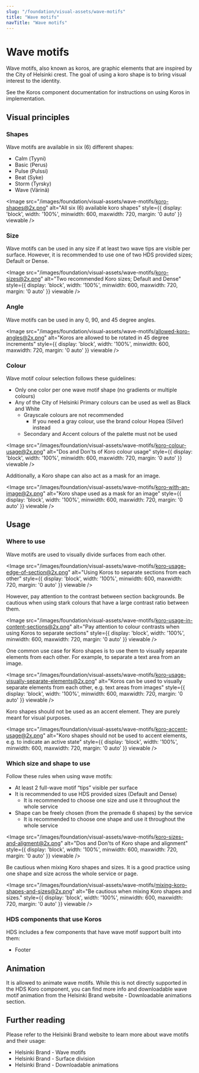 ```yaml
---
slug: "/foundation/visual-assets/wave-motifs"
title: "Wave motifs"
navTitle: "Wave motifs"
---
```



# Wave motifs

<LeadParagraph>
  Wave motifs, also known as koros, are graphic elements that are inspired by the City of Helsinki crest. The goal of using a koro shape is to bring visual interest to the identity.
</LeadParagraph>

See the <InternalLink href="/components/koros">Koros component documentation</InternalLink> for instructions on using Koros in implementation.

## Visual principles

### Shapes
Wave motifs are available in six (6) different shapes:
- Calm (<span lang="fi">Tyyni</span>)
- Basic (<span lang="fi">Perus</span>)
- Pulse (<span lang="fi">Pulssi</span>)
- Beat (<span lang="fi">Syke</span>)
- Storm (<span lang="fi">Tyrsky</span>)
- Wave (<span lang="fi">Värinä</span>)

<Image src="/images/foundation/visual-assets/wave-motifs/koro-shapes@2x.png" alt="All six (6) available koro shapes" style={{ display: 'block', width: '100%', minwidth: 600, maxwidth: 720, margin: '0 auto' }} viewable />

### Size
Wave motifs can be used in any size if at least two wave tips are visible per surface. However, it is recommended to use one of two HDS provided sizes; Default or Dense.

<Image src="/images/foundation/visual-assets/wave-motifs/koro-sizes@2x.png" alt="Two recommended Koro sizes; Default and Dense" style={{ display: 'block', width: '100%', minwidth: 600, maxwidth: 720, margin: '0 auto' }} viewable />

### Angle
Wave motifs can be used in any 0, 90, and 45 degree angles.

<Image src="/images/foundation/visual-assets/wave-motifs/allowed-koro-angles@2x.png" alt="Koros are allowed to be rotated in 45 degree increments" style={{ display: 'block', width: '100%', minwidth: 600, maxwidth: 720, margin: '0 auto' }} viewable />

### Colour
Wave motif colour selection follows these guidelines:
- Only one color per one wave motif shape (no gradients or multiple colours)
- Any of the City of Helsinki Primary colours can be used as well as Black and White 
  - Grayscale colours are not recommended
    - If you need a gray colour, use the brand colour Hopea (Silver) instead
  - Secondary and Accent colours of the palette must not be used

<Image src="/images/foundation/visual-assets/wave-motifs/koro-colour-usage@2x.png" alt="Dos and Don'ts of Koro colour usage" style={{ display: 'block', width: '100%', minwidth: 600, maxwidth: 720, margin: '0 auto' }} viewable />

Additionally, a Koro shape can also act as a mask for an image.

<Image src="/images/foundation/visual-assets/wave-motifs/koro-with-an-image@2x.png" alt="Koro shape used as a mask for an image" style={{ display: 'block', width: '100%', minwidth: 600, maxwidth: 720, margin: '0 auto' }} viewable />


## Usage

### Where to use
Wave motifs are used to visually divide surfaces from each other.

<Image src="/images/foundation/visual-assets/wave-motifs/koro-usage-edge-of-section@2x.png" alt="Using Koros to separate sections from each other" style={{ display: 'block', width: '100%', minwidth: 600, maxwidth: 720, margin: '0 auto' }} viewable />

However, pay attention to the contrast between section backgrounds. Be cautious when using stark colours that have a large contrast ratio between them.

<Image src="/images/foundation/visual-assets/wave-motifs/koro-usage-in-content-sections@2x.png" alt="Pay attention to colour contrasts when using Koros to separate sections" style={{ display: 'block', width: '100%', minwidth: 600, maxwidth: 720, margin: '0 auto' }} viewable />

One common use case for Koro shapes is to use them to visually separate elements from each other. For example, to separate a text area from an image.

<Image src="/images/foundation/visual-assets/wave-motifs/koro-usage-visually-separate-elements@2x.png" alt="Koros can be used to visually separate elements from each other, e.g. text areas from images" style={{ display: 'block', width: '100%', minwidth: 600, maxwidth: 720, margin: '0 auto' }} viewable />

Koro shapes should not be used as an accent element. They are purely meant for visual purposes.

<Image src="/images/foundation/visual-assets/wave-motifs/koro-accent-usage@2x.png" alt="Koro shapes should not be used to accent elements, e.g. to indicate an active state" style={{ display: 'block', width: '100%', minwidth: 600, maxwidth: 720, margin: '0 auto' }} viewable />

### Which size and shape to use
Follow these rules when using wave motifs:
- At least 2 full-wave motif “tips” visible per surface
- It is recommended to use HDS provided sizes (Default and Dense)
  - It is recommended to choose one size and use it throughout the whole service
- Shape can be freely chosen (from the premade 6 shapes) by the service
  - It is recommended to choose one shape and use it throughout the whole service

<Image src="/images/foundation/visual-assets/wave-motifs/koro-sizes-and-aligment@2x.png" alt="Dos and Don'ts of Koro shape and alignment" style={{ display: 'block', width: '100%', minwidth: 600, maxwidth: 720, margin: '0 auto' }} viewable />

Be cautious when mixing Koro shapes and sizes. It is a good practice using one shape and size across the whole service or page.

<Image src="/images/foundation/visual-assets/wave-motifs/mixing-koro-shapes-and-sizes@2x.png" alt="Be cautious when mixing Koro shapes and sizes." style={{ display: 'block', width: '100%', minwidth: 600, maxwidth: 720, margin: '0 auto' }} viewable />


### HDS components that use Koros
HDS includes a few components that have wave motif support built into them:
- <InternalLink href="/components/footer">Footer</InternalLink>

## Animation
<p>It is allowed to animate wave motifs. While this is not directly supported in the HDS Koro component, you can find more info and downloadable wave motif animation from the <ExternalLink href="https://brand.hel.fi/en/downloadable-animations/">Helsinki Brand website - Downloadable animations section</ExternalLink>.</p>

## Further reading
Please refer to the Helsinki Brand website to learn more about wave motifs and their usage:
- <ExternalLink href="https://brand.hel.fi/en/wave-motifs/">Helsinki Brand - Wave motifs</ExternalLink>
- <ExternalLink href="https://brand.hel.fi/en/surface-division/">Helsinki Brand - Surface division</ExternalLink>
- <ExternalLink href="https://brand.hel.fi/en/downloadable-animations/">Helsinki Brand - Downloadable animations</ExternalLink>


